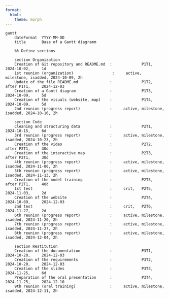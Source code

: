 ```yaml
---
format:
  html: 
    theme: morph
---
```


```mermaid
gantt
    dateFormat  YYYY-MM-DD
    title       Base of a Gantt diagramm

    %% Define sections

    section Organization
    Creation of Git repository and README.md  :             P1T1,     2024-10-02,     1d
    1st reunion (organization)                 :     active, milestone, isadded, 2024-10-09, 2h
    Update of the file README.md              :             P1T2,     after P1T1,     2024-12-03
    Creation of a Gantt diagram               :             P1T3,     2024-10-09,     5d
    Creation of the visuals (website, map)    :             P1T4,     2024-10-09,     5d
    2nd reunion (progress report)             :     active, milestone, isadded, 2024-10-16, 2h

    section Code
    Cleaning and structuring data             :             P2T1,     2024-10-15,     6d
    3rd reunion (progress report)             :     active, milestone, isadded, 2024-10-23, 2h
    Creation of the video                     :             P2T2,     after P2T1,     30d
    Creation of the interactive map           :             P2T3,     after P2T1,     30d
    4th reunion (progress report)             :     active, milestone, isadded, 2024-11-06, 2h
    5th reunion (progress report)             :     active, milestone, isadded, 2024-11-13, 2h
    Creation of the model training            :             P2T3,     after P2T1,     40d
    1st test                                  :     crit,   P2T5,     2024-11-03,     2d
    Creation of the website                   :             P2T4,     2024-10-09,     2024-12-03
    2nd test                                  :     crit,   P2T6,     2024-11-27,     2d
    6th reunion (progress report)             :     active, milestone, isadded, 2024-11-20, 2h
    7th reunion (progress report)             :     active, milestone, isadded, 2024-11-27, 2h
    8th reunion (progress report)             :     active, milestone, isadded, 2024-12-04, 2h

    section Restitution
    Creation of the documentation             :             P3T1,     2024-10-20,     2024-12-03
    Creation of the requirements              :             P3T2,     2024-10-20,     2024-12-03
    Creation of the slides                    :             P3T3,     2024-11-25,     6d
    Preparation of the oral presentation      :             P3T4,     2024-11-25,     2024-12-10
    9th reunion (oral training)               :     active, milestone, isadded, 2024-12-11, 2h

```